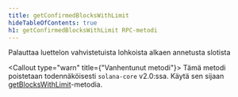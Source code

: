 ```yaml
---
title: getConfirmedBlocksWithLimit
hideTableOfContents: true
h1: getConfirmedBlocksWithLimit RPC-metodi
---
```


Palauttaa luettelon vahvistetuista lohkoista alkaen annetusta slotista

<Callout type="warn" title={"Vanhentunut metodi"}>
  Tämä metodi poistetaan todennäköisesti `solana-core` v2.0:ssa. Käytä sen
  sijaan [getBlocksWithLimit](/docs/rpc/http/getblockswithlimit)-metodia.
</Callout>
